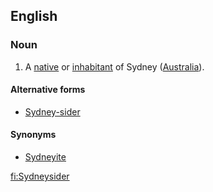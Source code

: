 ==English==

===Noun===
{{en-noun}}

# A [[native]] or [[inhabitant]] of Sydney ([[Australia]]).

====Alternative forms====
*[[Sydney-sider]]

====Synonyms====
*[[Sydneyite]]

[[fi:Sydneysider]]
